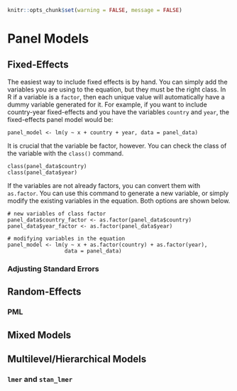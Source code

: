 ```r
knitr::opts_chunk$set(warning = FALSE, message = FALSE) 
```

# Panel Models

## Fixed-Effects
The easiest way to include fixed effects is by hand. You can simply add the 
variables you are using to the equation, but they must be the right class. In
R if a variable is a `factor`, then each unique value will automatically have a dummy
variable generated for it. For example, if you want to include country-year fixed-effects
and you have the variables `country` and `year`, the fixed-effects panel model would
be:
```
panel_model <- lm(y ~ x + country + year, data = panel_data)
```
It is crucial that the variable be factor, however. You can check the class of 
the variable with the `class()` command.
```
class(panel_data$country)
class(panel_data$year)
```
If the variables are not already factors, you can convert them with `as.factor`.
You can use this command to generate a new variable, or simply modify the existing
variables in the equation. Both options are shown below.
```
# new variables of class factor
panel_data$country_factor <- as.factor(panel_data$country)
panel_data$year_factor <- as.factor(panel_data$year)

# modifying variables in the equation
panel_model <- lm(y ~ x + as.factor(country) + as.factor(year),
                  data = panel_data)
```



### Adjusting Standard Errors
## Random-Effects
### PML
## Mixed Models
## Multilevel/Hierarchical Models
### `lmer` and `stan_lmer`

